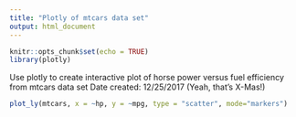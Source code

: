 ```yaml
---
title: "Plotly of mtcars data set"
output: html_document
---
```


```r
knitr::opts_chunk$set(echo = TRUE)
library(plotly)
```

Use plotly to create interactive plot of horse power versus fuel efficiency from mtcars data set
Date created: 12/25/2017 (Yeah, that's X-Mas!)

```r

plot_ly(mtcars, x = ~hp, y = ~mpg, type = "scatter", mode="markers")

```
